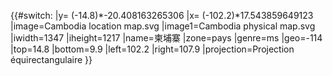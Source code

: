 {{#switch:{{{1}}}
|y= ({{{2}}}-14.8)*-20.408163265306
|x= ({{{3}}}-102.2)*17.543859649123
|image=Cambodia location map.svg
|image1=Cambodia physical map.svg
|iwidth=1347
|iheight=1217
|name=柬埔寨
|zone=pays
|genre=ms
|geo=-114
|top=14.8
|bottom=9.9
|left=102.2
|right=107.9
|projection=Projection équirectangulaire
}}<noinclude>{{Location map/Info|Cambodia}}
{{Documentation}}
</noinclude>